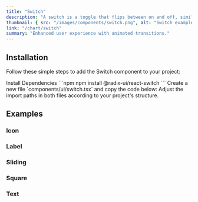 ```yaml
---
title: "Switch"
description: "A switch is a toggle that flips between on and off, similar to a light switch."
thumbnail: { src: "/images/components/switch.png", alt: "Switch example" }
link: "/chart/switch"
summary: "Enhanced user experience with animated transitions."
---
```


<ComponentPreview name="switch-demo" />

## Installation

Follow these simple steps to add the Switch component to your project:

<Steps>

<Step>
Install Dependencies
</Step>
```npm
npm install @radix-ui/react-switch
```

<Step>
Create a new file `components/ui/switch.tsx` and copy the code below:
</Step>

<CollapsibleSource name="switch" />

<Step>
Adjust the import paths in both files according to your project's structure.
</Step>

</Steps>


## Examples

### Icon
<ComponentPreview name="switch-icon" />

### Label
<ComponentPreview name="switch-label" />

### Sliding
<ComponentPreview name="switch-sliding" />

### Square
<ComponentPreview name="switch-square" />

### Text
<ComponentPreview name="switch-text" />
